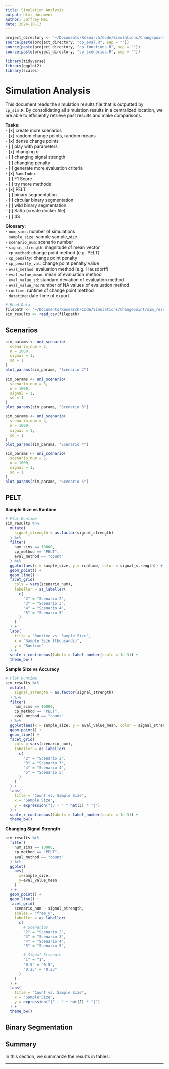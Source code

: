 ```yaml
---
title: Simulation Analysis
output: html_document
author: Jeffrey Mei
date: 2024-10-13
---
```


```R
project_directory <- "~/Documents/Research/Code/Simulations/Changepoint/"
source(paste(project_directory, "cp_eval.R", sep = ""))
source(paste(project_directory, "cp_functions.R", sep = ""))
source(paste(project_directory, "cp_scenarios.R", sep = ""))

library(tidyverse)
library(ggplot2)
library(scales)
```

# Simulation Analysis
This document reads the simulation results file that is outputted by `cp_sim.R`. By consolidating all simulation results in a centralized location, we are able to efficiently retrieve past results and make comparisons. 

**Tasks**:  
- [x] create more scenarios  
  - [x] random change points, random means  
  - [x] dense change points  
- [ ] play with parameters  
  - [x] changing $n$  
  - [ ] changing signal strength  
  - [ ] changing penalty  
- [ ] generate more evaluation criteria  
  - [x] `RandIndex`  
  - [ ] F1 Score  
- [ ] try more methods  
  - [x] PELT  
  - [ ] binary segmentation  
  - [ ] circular binary segmentation  
  - [ ] wild binary segmentation  
  - [ ] SaRa (create docker file)  
  - [ ] 4S  

**Glossary**:  
- `num_sims`: number of simulations  
- `sample_size`: sample sample_size  
- `scenario_num`: scenario number  
- `signal_strength`: magnitude of mean vector  
- `cp_method`: change point method (e.g. PELT)  
- `cp_penalty`: change point penalty  
- `cp_penalty_val`: change point penalty value  
- `eval_method`: evaluation method (e.g. Hausdorff)  
- `eval_value_mean`: mean of evaluation method  
- `eval_value_sd`: standard deviation of evaluation method  
- `eval_value_na`: number of NA values of evaluation method  
- `runtime`: runtime of change point method  
- `datetime`: date-time of export  

```R
# Read Data
filepath <- "~/Documents/Research/Code/Simulations/Changepoint/sim_results.csv"
sim_results <- read_csv(filepath)
```

## Scenarios

```R
sim_params <- uni_scenario(
  scenario_num = 2,
  n = 1000,
  signal = 1,
  sd = 1
)
plot_params(sim_params, "Scenario 2")
```

```R
sim_params <- uni_scenario(
  scenario_num = 3,
  n = 1000,
  signal = 1,
  sd = 1
)
plot_params(sim_params, "Scenario 3")
```


```R
sim_params <- uni_scenario(
  scenario_num = 4,
  n = 1000,
  signal = 1,
  sd = 1
)
plot_params(sim_params, "Scenario 4")
```

```R
sim_params <- uni_scenario(
  scenario_num = 5,
  n = 1000,
  signal = 1,
  sd = 1
)
plot_params(sim_params, "Scenario 5")
```

## PELT 

**Sample Size vs Runtime**  
```R
# Plot Runtime
sim_results %>%
  mutate(
    signal_strength = as.factor(signal_strength)
  ) %>% 
  filter(
    num_sims == 10000,
    cp_method == "PELT",
    eval_method == "count"
  ) %>% 
  ggplot(aes(x = sample_size, y = runtime, color = signal_strength)) + 
  geom_point() + 
  geom_line() + 
  facet_grid(
    cols = vars(scenario_num), 
    labeller = as_labeller(
      c(
        "2" = "Scenario 2", 
        "3" = "Scenario 3", 
        "4" = "Scenario 4",
        "5" = "Scenario 5"
      )
    )
  ) + 
  labs(
    title = "Runtime vs. Sample Size",
    x = "Sample Size (thousands)",
    y = "Runtime"
  ) + 
  scale_x_continuous(labels = label_number(scale = 1e-3)) + 
  theme_bw()
```


**Sample Size vs Accuracy**  
```R
# Plot Runtime
sim_results %>%
  mutate(
    signal_strength = as.factor(signal_strength)
  ) %>% 
  filter(
    num_sims == 10000,
    cp_method == "PELT",
    eval_method == "count"
  ) %>% 
  ggplot(aes(x = sample_size, y = eval_value_mean, color = signal_strength)) + 
  geom_point() + 
  geom_line() + 
  facet_grid(
    cols = vars(scenario_num), 
    labeller = as_labeller(
      c(
        "2" = "Scenario 2", 
        "3" = "Scenario 3", 
        "4" = "Scenario 4",
        "5" = "Scenario 5"
      )
    )
  ) + 
  labs(
    title = "Count vs. Sample Size",
    x = "Sample Size",
    y = expression("|J - " * hat(J) * "|")
  ) + 
  scale_x_continuous(labels = label_number(scale = 1e-3)) + 
  theme_bw()
```

**Changing Signal Strength**  
```R
sim_results %>%
  filter(
    num_sims == 10000,
    cp_method == "PELT",
    eval_method == "count"
  ) %>% 
  ggplot(
    aes(
      x=sample_size, 
      y=eval_value_mean
    )
  ) + 
  geom_point() + 
  geom_line() + 
  facet_grid(
    scenario_num ~ signal_strength, 
    scales = "free_y", 
    labeller = as_labeller(
      c(
        # Scenarios
        "2" = "Scenario 2", 
        "3" = "Scenario 3", 
        "4" = "Scenario 4",
        "5" = "Scenario 5",

        # Signal Strength
        "1" = "1", 
        "0.5" = "0.5", 
        "0.25" = "0.25"
      )
    )
  ) + 
  labs(
    title = "Count vs. Sample Size",
    x = "Sample Size",
    y = expression("|J - " * hat(J) * "|")
  ) + 
  theme_bw()
```

## Binary Segmentation


## Summary
In this section, we summarize the results in tables.


--- 




